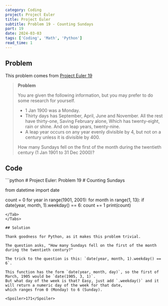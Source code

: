 ```yaml
---
category: Coding
project: Project Euler
title: Project Euler
subtitle: Problem 19 - Counting Sundays
part: 19
date: 2024-03-03
tags: ['Coding', 'Math', 'Python']
read_time: 1
---
```



## Problem
This problem comes from [Project Euler 19](https://projecteuler.net/problem=19)


> **Problem**
>
> You are given the following information, but you may prefer to do some research for yourself.
> - 1 Jan 1900 was a Monday.
> - Thirty days has September,
April, June and November.
All the rest have thirty-one,
Saving February alone,
Which has twenty-eight, rain or shine.
And on leap years, twenty-nine.
> - A leap year occurs on any year evenly divisible by 4, but not on a century unless it is divisible by 400.
>
> How many Sundays fell on the first of the month during the twentieth century (1 Jan 1901 to 31 Dec 2000)?


## Code

<Tabs>
<Tab name="problem19.py" checked="checked">
```python
# Project Euler: Problem 19
# Counting Sundays

from datetime import date

count = 0
for year in range(1901, 2001):
    for month in range(1, 13):
        if date(year, month, 1).weekday() == 6:
            count += 1
print(count)
```
</Tab>
</Tabs>

## Solution

Thank goodness for Python, as it makes this problem trivial. 

The question asks, "How many Sundays fell on the first of the month during the twentieth century?"

The trick to the question is this: `date(year, month, 1).weekday() == 6`.

This function has the form `date(year, month, day)`, so the first of March, 1905 would be `date(1905, 3, 1)`.
But what day of the week is that? Easy, just add `.weekday()` and it will return a numeric day of the week for that date, 
which ranges from 0 (Monday) to 6 (Sunday).

<Spoiler>171</Spoiler>